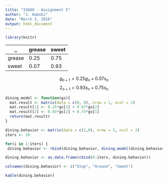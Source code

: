 ```yaml
---
title: "IS609 - Assignment 5"
author: "J. Hamski"
date: "March 3, 2016"
output: html_document
---
```


```r
library(knitr)
```


 _  | grease | sweet
------|--------|------
grease | 0.25     | 0.75
sweet | 0.07      | 0.93

$$g_{n+1} = 0.25g_{n} + 0.07s_{n}$$
$$2_{n+1} = 0.93s_{n} + 0.75s_{n} $$

```r

dining.model <- function(gs){
  mat.result <- matrix(data = c(0, 0), nrow = 1, ncol = 2)
  mat.result[1] <- 0.25*gs[1] + 0.07*gs[2]
  mat.result[2] <- 0.93*gs[2] + 0.75*gs[1]
  return(mat.result)
}

dining.behavior <- matrix(data = c(1,0), nrow = 1, ncol = 2)
iters <- 10

for(i in 1:iters) {
 dining.behavior <- rbind(dining.behavior, dining.model(dining.behavior[i,]))}

dining.behavior <- as.data.frame(cbind(0:iters, dining.behavior))

colnames(dining.behavior) <- c("Step", "Grease", "Sweet")

kable(dining.behavior)
```

